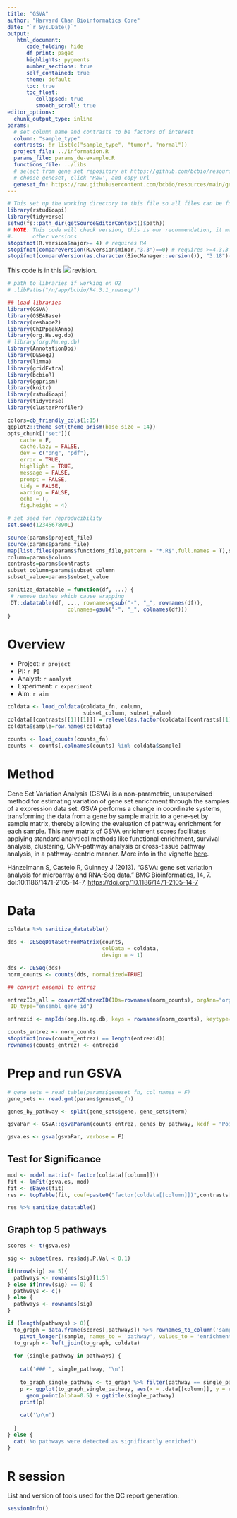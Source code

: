 ```yaml
---
title: "GSVA"
author: "Harvard Chan Bioinformatics Core"
date: "`r Sys.Date()`"
output:
   html_document:
      code_folding: hide
      df_print: paged
      highlights: pygments
      number_sections: true
      self_contained: true
      theme: default
      toc: true
      toc_float:
         collapsed: true
         smooth_scroll: true
editor_options: 
  chunk_output_type: inline
params:
  # set column name and contrasts to be factors of interest
  column: "sample_type"
  contrasts: !r list(c("sample_type", "tumor", "normal"))
  project_file: ../information.R
  params_file: params_de-example.R
  functions_file: ../libs
  # select from gene set repository at https://github.com/bcbio/resources/tree/main/gene_sets/gene_sets
  # choose geneset, click "Raw', and copy url
  geneset_fn: https://raw.githubusercontent.com/bcbio/resources/main/gene_sets/gene_sets/20240904/human/h.all.v2024.1.Hs.entrez.gmt
---
```


```r
# This set up the working directory to this file so all files can be found
library(rstudioapi)
library(tidyverse)
setwd(fs::path_dir(getSourceEditorContext()$path))
# NOTE: This code will check version, this is our recommendation, it may work
#.      other versions
stopifnot(R.version$major>= 4) # requires R4
stopifnot(compareVersion(R.version$minor,"3.3")==0) # requires >=4.3.3
stopifnot(compareVersion(as.character(BiocManager::version()), "3.18")>=0)
```

This code is in this ![](https://img.shields.io/badge/status-alpha-yellow) revision.

```r
# path to libraries if working on O2
# .libPaths("/n/app/bcbio/R4.3.1_rnaseq/")

## load libraries
library(GSVA)
library(GSEABase)
library(reshape2)
library(ChIPpeakAnno)
library(org.Hs.eg.db)
# library(org.Mm.eg.db)
library(AnnotationDbi)
library(DESeq2)
library(limma)
library(gridExtra)
library(bcbioR)
library(ggprism)
library(knitr)
library(rstudioapi)
library(tidyverse)
library(clusterProfiler)

colors=cb_friendly_cols(1:15)
ggplot2::theme_set(theme_prism(base_size = 14))
opts_chunk[["set"]](
    cache = F,
    cache.lazy = FALSE,
    dev = c("png", "pdf"),
    error = TRUE,
    highlight = TRUE,
    message = FALSE,
    prompt = FALSE,
    tidy = FALSE,
    warning = FALSE,
    echo = T, 
    fig.height = 4)

# set seed for reproducibility
set.seed(1234567890L)
```


```r
source(params$project_file)
source(params$params_file)
map(list.files(params$functions_file,pattern = "*.R$",full.names = T),source) %>% invisible()
column=params$column
contrasts=params$contrasts
subset_column=params$subset_column
subset_value=params$subset_value

```

```r
sanitize_datatable = function(df, ...) {
 # remove dashes which cause wrapping
 DT::datatable(df, ..., rownames=gsub("-", "_", rownames(df)),
                   colnames=gsub("-", "_", colnames(df)))
}
```

# Overview

-   Project: `r project`
-   PI: `r PI`
-   Analyst: `r analyst`
-   Experiment: `r experiment`
-   Aim: `r aim`

```r

coldata <- load_coldata(coldata_fn, column,
                        subset_column, subset_value)
coldata[[contrasts[[1]][1]]] = relevel(as.factor(coldata[[contrasts[[1]][1]]]), contrasts[[1]][3])
coldata$sample=row.names(coldata)

counts <- load_counts(counts_fn)
counts <- counts[,colnames(counts) %in% coldata$sample]

```

# Method

Gene Set Variation Analysis (GSVA) is a non-parametric, unsupervised method for estimating variation of gene set enrichment through the samples of a expression data set. GSVA performs a change in coordinate systems, transforming the data from a gene by sample matrix to a gene-set by sample matrix, thereby allowing the evaluation of pathway enrichment for each sample. This new matrix of GSVA enrichment scores facilitates applying standard analytical methods like functional enrichment, survival analysis, clustering, CNV-pathway analysis or cross-tissue pathway analysis, in a pathway-centric manner. More info in the vignette [here](https://bioconductor.org/packages/release/bioc/vignettes/GSVA/inst/doc/GSVA.html).

Hänzelmann S, Castelo R, Guinney J (2013). “GSVA: gene set variation analysis for microarray and RNA-Seq data.” BMC Bioinformatics, 14, 7. doi:10.1186/1471-2105-14-7, [https://doi.org/10.1186/1471-2105-14-7](https://doi.org/10.1186/1471-2105-14-7)

# Data

```r
coldata %>% sanitize_datatable()
```

```r
dds <- DESeqDataSetFromMatrix(counts, 
                              colData = coldata, 
                              design = ~ 1)

dds <- DESeq(dds)
norm_counts <- counts(dds, normalized=TRUE)

```


```r
## convert ensembl to entrez

entrezIDs_all = convert2EntrezID(IDs=rownames(norm_counts), orgAnn="org.Hs.eg.db",
 ID_type="ensembl_gene_id")

entrezid <- mapIds(org.Hs.eg.db, keys = rownames(norm_counts), keytype="ENSEMBL", column = "ENTREZID")

counts_entrez <- norm_counts
stopifnot(nrow(counts_entrez) == length(entrezid))
rownames(counts_entrez) <- entrezid

```


# Prep and run GSVA

```r

# gene_sets = read_table(params$geneset_fn, col_names = F)
gene_sets <- read.gmt(params$geneset_fn)

genes_by_pathway <- split(gene_sets$gene, gene_sets$term)

```


```r

gsvaPar <- GSVA::gsvaParam(counts_entrez, genes_by_pathway, kcdf = "Poisson")

gsva.es <- gsva(gsvaPar, verbose = F)

```

## Test for Significance

```r

mod <- model.matrix(~ factor(coldata[[column]]))
fit <- lmFit(gsva.es, mod)
fit <- eBayes(fit)
res <- topTable(fit, coef=paste0("factor(coldata[[column]])",contrasts[[1]][2]),number=Inf,sort.by="P")

res %>% sanitize_datatable()
```

## Graph top 5 pathways{.tabset}

```r
scores <- t(gsva.es)

sig <- subset(res, res$adj.P.Val < 0.1)

if(nrow(sig) >= 5){
  pathways <- rownames(sig)[1:5]
} else if(nrow(sig) == 0) {
  pathways <- c()
} else {
  pathways <- rownames(sig)
}

if (length(pathways) > 0){
  to_graph = data.frame(scores[,pathways]) %>% rownames_to_column('sample') %>%
    pivot_longer(!sample, names_to = 'pathway', values_to = 'enrichment_score')
  to_graph <- left_join(to_graph, coldata)
  
  for (single_pathway in pathways) {
    
    cat('### ', single_pathway, '\n')
    
    to_graph_single_pathway <- to_graph %>% filter(pathway == single_pathway)
    p <- ggplot(to_graph_single_pathway, aes(x = .data[[column]], y = enrichment_score)) + geom_boxplot() + 
      geom_point(alpha=0.5) + ggtitle(single_pathway)
    print(p)
    
    cat('\n\n')
    
  }
} else {
  cat('No pathways were detected as significantly enriched')
}

```

# R session

List and version of tools used for the QC report generation.

```r
sessionInfo()
```

